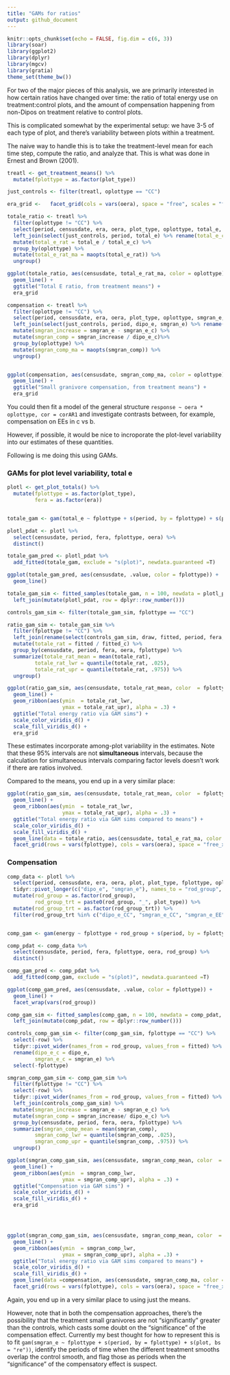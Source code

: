 ```yaml
---
title: "GAMs for ratios"
output: github_document
---
```


```r
knitr::opts_chunk$set(echo = FALSE, fig.dim = c(6, 3))
library(soar)
library(ggplot2)
library(dplyr)
library(mgcv)
library(gratia)
theme_set(theme_bw())
```

For two of the major pieces of this analysis, we are primarily interested in how certain ratios have changed over time: the ratio of total energy use on treatment:control plots, and the amount of compensation happening from non-Dipos on treatment relative to control plots. 

This is complicated somewhat by the experimental setup: we have 3-5 of each type of plot, and there's variability between plots within a treatment. 

The naive way to handle this is to take the treatment-level mean for each time step, compute the ratio, and analyze that. This is what was done in Ernest and Brown (2001).

```r

treatl <- get_treatment_means() %>%
  mutate(fplottype = as.factor(plot_type))

just_controls <- filter(treatl, oplottype == "CC")

era_grid <-   facet_grid(cols = vars(oera), space = "free", scales = "free_x")

totale_ratio <- treatl %>%
  filter(oplottype != "CC") %>%
  select(period, censusdate, era, oera, plot_type, oplottype, total_e, fplottype) %>%
  left_join(select(just_controls, period, total_e) %>% rename(total_e_c = total_e)) %>%
  mutate(total_e_rat = total_e / total_e_c) %>%
  group_by(oplottype) %>%
  mutate(total_e_rat_ma = maopts(total_e_rat)) %>%
  ungroup()

ggplot(totale_ratio, aes(censusdate, total_e_rat_ma, color = oplottype)) +
  geom_line() +
  ggtitle("Total E ratio, from treatment means") +
  era_grid

compensation <- treatl %>%
  filter(oplottype != "CC") %>%
  select(period, censusdate, era, oera, plot_type, oplottype, smgran_e, fplottype) %>%
  left_join(select(just_controls, period, dipo_e, smgran_e) %>% rename(dipo_e_c = dipo_e, smgran_e_c = smgran_e)) %>%
  mutate(smgran_increase = smgran_e - smgran_e_c) %>%
  mutate(smgran_comp = smgran_increase / dipo_e_c)%>%
  group_by(oplottype) %>%
  mutate(smgran_comp_ma = maopts(smgran_comp)) %>%
  ungroup()


ggplot(compensation, aes(censusdate, smgran_comp_ma, color = oplottype)) +
  geom_line() +
  ggtitle("Small granivore compensation, from treatment means") +
  era_grid

```

You could then fit a model of the general structure `response ~ oera * oplottype, cor = corAR1` and investigate contrasts between, for example, compensation on EEs in c vs b. 

However, if possible, it would be nice to incroporate the plot-level variability into our estimates of these quantities.

Following is me doing this using GAMs. 

### GAMs for plot level variability, total e

```r

plotl <- get_plot_totals() %>%
  mutate(fplottype = as.factor(plot_type),
         fera = as.factor(era))


totale_gam <- gam(total_e ~ fplottype + s(period, by = fplottype) + s(plot, bs = "re"), data = plotl, family = "tw")

plotl_pdat <- plotl %>%
  select(censusdate, period, fera, fplottype, oera) %>%
  distinct()

totale_gam_pred <- plotl_pdat %>%
  add_fitted(totale_gam, exclude = "s(plot)", newdata.guaranteed =T)

ggplot(totale_gam_pred, aes(censusdate, .value, color = fplottype)) +
  geom_line()

totale_gam_sim <- fitted_samples(totale_gam, n = 100, newdata = plotl_pdat, exclude = "s(plot)", newdata.guaranteed = T, seed = 1977) %>%
  left_join(mutate(plotl_pdat, row = dplyr::row_number()))

controls_gam_sim <- filter(totale_gam_sim, fplottype == "CC")

ratio_gam_sim <- totale_gam_sim %>%
  filter(fplottype != "CC") %>%
  left_join(rename(select(controls_gam_sim, draw, fitted, period, fera, oera), fitted_c = fitted)) %>%
  mutate(totale_rat = fitted / fitted_c) %>%
  group_by(censusdate, period, fera, oera, fplottype) %>%
  summarize(totale_rat_mean = mean(totale_rat),
         totale_rat_lwr = quantile(totale_rat, .025),
         totale_rat_upr = quantile(totale_rat, .975)) %>%
  ungroup() 

ggplot(ratio_gam_sim, aes(censusdate, totale_rat_mean, color  = fplottype, fill = fplottype)) +
  geom_line() +
  geom_ribbon(aes(ymin  = totale_rat_lwr,
                  ymax = totale_rat_upr), alpha = .3) +
  ggtitle("Total energy ratio via GAM sims") +
  scale_color_viridis_d() +
  scale_fill_viridis_d() +
  era_grid


```

These estimates incorporate among-plot variability in the estimates. Note that these 95% intervals are not **simultaneous** intervals, because the calculation for simultaneous intervals comparing factor levels doesn't work if there are ratios involved. 

Compared to the means, you end up in a very similar place:

```r


ggplot(ratio_gam_sim, aes(censusdate, totale_rat_mean, color  = fplottype, fill = fplottype)) +
  geom_line() +
  geom_ribbon(aes(ymin  = totale_rat_lwr,
                  ymax = totale_rat_upr), alpha = .3) +
  ggtitle("Total energy ratio via GAM sims compared to means") +
  scale_color_viridis_d() +
  scale_fill_viridis_d() +
  geom_line(data = totale_ratio, aes(censusdate, total_e_rat_ma, color = oplottype), linetype = 2) +
  facet_grid(rows = vars(fplottype), cols = vars(oera), space = "free_x", scales = "free_x")

```

### Compensation
```r

comp_data <- plotl %>%
  select(period, censusdate, era, oera, plot, plot_type, fplottype, oplottype, fera, dipo_e, smgran_e) %>%
  tidyr::pivot_longer(c("dipo_e", "smgran_e"), names_to = "rod_group", values_to = "energy") %>%
  mutate(rod_group = as.factor(rod_group),
         rod_group_trt = paste0(rod_group, "_", plot_type)) %>%
  mutate(rod_group_trt = as.factor(rod_group_trt)) %>%
  filter(rod_group_trt %in% c("dipo_e_CC", "smgran_e_CC", "smgran_e_EE", "smgran_e_CE", "smgran_e_EC")) 


comp_gam <- gam(energy ~ fplottype + rod_group + s(period, by = fplottype) + s(period, by = rod_group) + s(plot, bs = "re"), data = comp_data, family = "tw")

comp_pdat <- comp_data %>%
  select(censusdate, period, fera, fplottype, oera, rod_group) %>%
  distinct()

comp_gam_pred <- comp_pdat %>%
  add_fitted(comp_gam, exclude = "s(plot)", newdata.guaranteed =T)

ggplot(comp_gam_pred, aes(censusdate, .value, color = fplottype)) +
  geom_line() +
  facet_wrap(vars(rod_group))

comp_gam_sim <- fitted_samples(comp_gam, n = 100, newdata = comp_pdat, exclude = "s(plot)", newdata.guaranteed = T, seed = 1977) %>%
  left_join(mutate(comp_pdat, row = dplyr::row_number()))

controls_comp_gam_sim <- filter(comp_gam_sim, fplottype == "CC") %>%
  select(-row) %>%
  tidyr::pivot_wider(names_from = rod_group, values_from = fitted) %>%
  rename(dipo_e_c = dipo_e,
         smgran_e_c = smgran_e) %>%
  select(-fplottype)

smgran_comp_gam_sim <- comp_gam_sim %>%
  filter(fplottype != "CC") %>%
  select(-row) %>%
  tidyr::pivot_wider(names_from = rod_group, values_from = fitted) %>% 
  left_join(controls_comp_gam_sim) %>%
  mutate(smgran_increase = smgran_e - smgran_e_c) %>%
  mutate(smgran_comp = smgran_increase/ dipo_e_c) %>%
  group_by(censusdate, period, fera, oera, fplottype) %>%
  summarize(smgran_comp_mean = mean(smgran_comp),
         smgran_comp_lwr = quantile(smgran_comp, .025),
         smgran_comp_upr = quantile(smgran_comp, .975)) %>%
  ungroup() 

ggplot(smgran_comp_gam_sim, aes(censusdate, smgran_comp_mean, color  = fplottype, fill = fplottype)) +
  geom_line() +
  geom_ribbon(aes(ymin  = smgran_comp_lwr,
                  ymax = smgran_comp_upr), alpha = .3) +
  ggtitle("Compensation via GAM sims") +
  scale_color_viridis_d() +
  scale_fill_viridis_d() +
  era_grid




ggplot(smgran_comp_gam_sim, aes(censusdate, smgran_comp_mean, color  = fplottype, fill = fplottype)) +
  geom_line() +
  geom_ribbon(aes(ymin  = smgran_comp_lwr,
                  ymax = smgran_comp_upr), alpha = .3) +
  ggtitle("Total energy ratio via GAM sims compared to means") +
  scale_color_viridis_d() +
  scale_fill_viridis_d() +
  geom_line(data =compensation, aes(censusdate, smgran_comp_ma, color = fplottype), linetype = 2) +
  facet_grid(rows = vars(fplottype), cols = vars(oera), space = "free_x", scales = "free_x")

```

Again, you end up in a very similar place to using just the means.

However, note that in both the compensation approaches, there's the possibility that the treatment small granivores are not "significantly" greater than the controls, which casts some doubt on the "significance" of the compensation effect. Currently my best thought for how to represent this is to fit `gam(smgran_e ~ fplottype + s(period, by = fplottype) + s(plot, bs = "re"))`, identify the periods of time when the different treatment smooths overlap the control smooth, and flag those as periods when the "significance" of the compensatory effect is suspect. 
